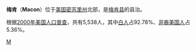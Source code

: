 {{Infobox Settlement
| name = 梅肯<br/>Macon
| image_skyline = 
| imagesize = 
| image_caption = 
| image_flag = 
| image_shield = 
| pushpin_map = USA Missouri
| pushpin_label_position = bottom
| subdivision_type = 国家
| subdivision_name = {{USA}}
| subdivision_type1 = [[美国行政区划|州]]
| subdivision_name1 = [[密苏里州|密苏里州]]
| subdivision_type2 = [[密苏里州各县列表|县]]
| subdivision_name2 =  [[梅肯县_(密苏里州)|梅肯县]]
| elevation_m = 265
| elevation_ft = 
| area_total_km2 = 16.6
| population_as_of = 2000年
| population_total = 5538
| population_density_km2 = auto
| timezone = [[北美中部时区|CST]]
| utc_offset = -6
| timezone_DST = [[CDT|CDT]]
| utc_offset_DST = -5
| latd = 39
| latm = 44
| lats = 26
| latNS = N
| longd = 92
| longm = 28
| longs = 14
| longEW = W
| website =  
}}
'''梅肯'''（'''Macon'''）位于[[美国|美国]][[密苏里州|密苏里州]]北部，是[[梅肯县_(密苏里州)|梅肯县]]的县治。

根据[[2000年美国人口普查|2000年美国人口普查]]，共有5,538人，其中[[白人|白人]]占92.78%、[[非裔美国人|非裔美国人]]占5.36%。

{{Missouri-stub}}

[[Category:密苏里州城市|M]]